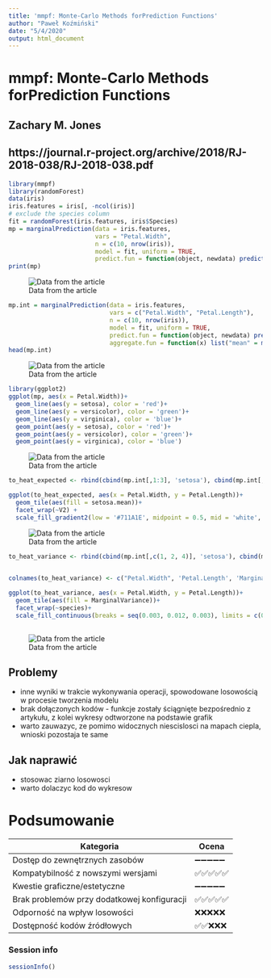 ```yaml
---
title: 'mmpf: Monte-Carlo Methods forPrediction Functions'
author: "Paweł Koźmiński"
date: "5/4/2020"
output: html_document
---
```


# mmpf: Monte-Carlo Methods forPrediction Functions
## Zachary M. Jones
## https://journal.r-project.org/archive/2018/RJ-2018-038/RJ-2018-038.pdf

```r
library(mmpf)
library(randomForest)
data(iris)
iris.features = iris[, -ncol(iris)]
# exclude the species column
fit = randomForest(iris.features, iris$Species)
mp = marginalPrediction(data = iris.features,
                        vars = "Petal.Width",
                        n = c(10, nrow(iris)),
                        model = fit, uniform = TRUE,
                        predict.fun = function(object, newdata) predict(object, newdata, type = "prob"))
print(mp)
```
![Data from the article](extra/mmpf/table1.png)
```r

mp.int = marginalPrediction(data = iris.features,
                            vars = c("Petal.Width", "Petal.Length"),
                            n = c(10, nrow(iris)),
                            model = fit, uniform = TRUE,
                            predict.fun = function(object, newdata) predict(object, newdata, type = "prob"),
                            aggregate.fun = function(x) list("mean" = mean(x), "variance" = var(x)))
head(mp.int)
```
![Data from the article](extra/mmpf/figure2.png)

```r

library(ggplot2)
ggplot(mp, aes(x = Petal.Width))+
  geom_line(aes(y = setosa), color = 'red')+
  geom_line(aes(y = versicolor), color = 'green')+
  geom_line(aes(y = virginica), color = 'blue')+
  geom_point(aes(y = setosa), color = 'red')+
  geom_point(aes(y = versicolor), color = 'green')+
  geom_point(aes(y = virginica), color = 'blue')
```
![Data from the article](extra/mmpf/figure1.png)

```r

to_heat_expected <- rbind(cbind(mp.int[,1:3], 'setosa'), cbind(mp.int[,c(1, 2, 5)], 'versicolor'), cbind(mp.int[,c(1, 2, 7)], 'virginica'), use.names = F)

ggplot(to_heat_expected, aes(x = Petal.Width, y = Petal.Length))+
  geom_tile(aes(fill = setosa.mean))+
  facet_wrap(~V2) +
  scale_fill_gradient2(low = '#711A1E', midpoint = 0.5, mid = 'white',  high = '#3E3491', name = 'Marginal\nProbability')
```
![Data from the article](extra/mmpf/figure3.png)

```r
to_heat_variance <- rbind(cbind(mp.int[,c(1, 2, 4)], 'setosa'), cbind(mp.int[,c(1, 2, 6)], 'versicolor'), cbind(mp.int[,c(1, 2, 8)],
                                                                                                                'virginica'), use.names = F)

colnames(to_heat_variance) <- c("Petal.Width", 'Petal.Length', 'MarginalVariance', 'species')

ggplot(to_heat_variance, aes(x = Petal.Width, y = Petal.Length))+
  geom_tile(aes(fill = MarginalVariance))+
  facet_wrap(~species)+
  scale_fill_continuous(breaks = seq(0.003, 0.012, 0.003), limits = c(0, 0.012), name = 'Marginal\nVariance')
  


```
![Data from the article](extra/mmpf/figure4.png)


## Problemy
- inne wyniki w trakcie wykonywania operacji, spowodowane losowością w procesie tworzenia modelu
- brak dołączonych kodów - funkcje zostały ściągnięte bezpośrednio z artykułu, z kolei wykresy odtworzone na podstawie grafik
- warto zauwazyc, ze pomimo widocznych niescislosci na mapach ciepla, wnioski pozostaja te same

## Jak naprawić
- stosowac ziarno losowosci
- warto dolaczyc kod do wykresow

# Podsumowanie
| Kategoria | Ocena |
|-----------|-------|
| Dostęp do zewnętrznych zasobów |➖➖➖➖➖️|
| Kompatybilność z nowszymi wersjami |✅✅✅✅✅|
| Kwestie graficzne/estetyczne |➖➖➖➖➖|
| Brak problemów przy dodatkowej konfiguracji |✅✅✅✅✅|
| Odporność na wpływ losowości |❌❌❌❌❌|
| Dostępność kodów źródłowych |✅✅❌❌❌|

### Session info
```r
sessionInfo()
```

